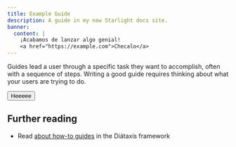 ```yaml
---
title: Example Guide
description: A guide in my new Starlight docs site.
banner:
  content: |
    ¡Acabamos de lanzar algo genial!
    <a href="https://example.com">Checalo</a>
---
```


Guides lead a user through a specific task they want to accomplish, often with a sequence of steps.
Writing a good guide requires thinking about what your users are trying to do.

<Button>Heeeee</Button>

## Further reading

- Read [about how-to guides](https://diataxis.fr/how-to-guides/) in the Diátaxis framework
